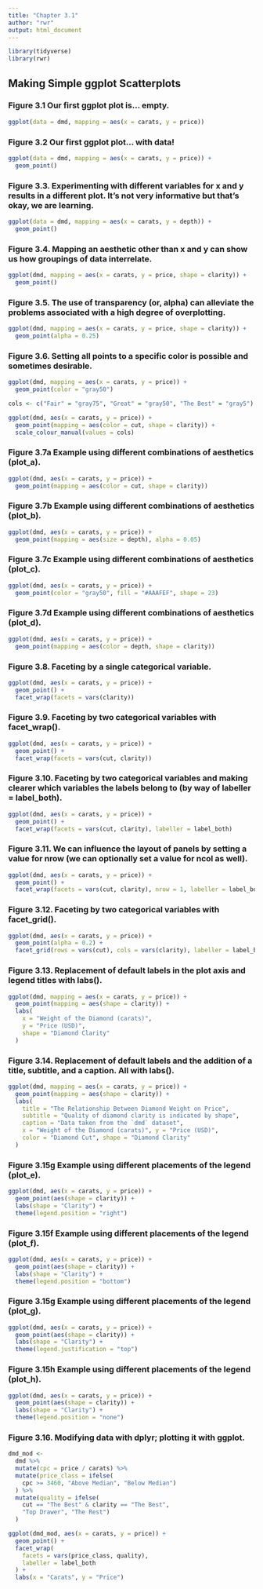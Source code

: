 ```yaml
---
title: "Chapter 3.1"
author: "rwr"
output: html_document
---
```


```r
library(tidyverse)
library(rwr)
```


## Making Simple ggplot Scatterplots

### Figure 3.1 Our first ggplot plot is… empty.

```r
ggplot(data = dmd, mapping = aes(x = carats, y = price))
```

### Figure 3.2 Our first ggplot plot… with data!

```r
ggplot(data = dmd, mapping = aes(x = carats, y = price)) +
  geom_point()
```

### Figure 3.3. Experimenting with different variables for x and y results in a different plot. It’s not very informative but that’s okay, we are learning.

```r
ggplot(data = dmd, mapping = aes(x = carats, y = depth)) +
  geom_point()
```

### Figure 3.4. Mapping an aesthetic other than x and y can show us how groupings of data interrelate.

```r
ggplot(dmd, mapping = aes(x = carats, y = price, shape = clarity)) +
  geom_point()
```

### Figure 3.5. The use of transparency (or, alpha) can alleviate the problems associated with a high degree of overplotting.

```r
ggplot(dmd, mapping = aes(x = carats, y = price, shape = clarity)) +
  geom_point(alpha = 0.25)
```

### Figure 3.6. Setting all points to a specific color is possible and sometimes desirable.

```r
ggplot(dmd, mapping = aes(x = carats, y = price)) +
  geom_point(color = "gray50")
```


```r
cols <- c("Fair" = "gray75", "Great" = "gray50", "The Best" = "gray5")

ggplot(dmd, aes(x = carats, y = price)) +
  geom_point(mapping = aes(color = cut, shape = clarity)) +
  scale_colour_manual(values = cols)
```

### Figure 3.7a Example using different combinations of aesthetics (plot_a).

```r
ggplot(dmd, aes(x = carats, y = price)) +
  geom_point(mapping = aes(color = cut, shape = clarity))
```

### Figure 3.7b Example using different combinations of aesthetics (plot_b).

```r
ggplot(dmd, aes(x = carats, y = price)) +
  geom_point(mapping = aes(size = depth), alpha = 0.05)
```

### Figure 3.7c Example using different combinations of aesthetics (plot_c).

```r
ggplot(dmd, aes(x = carats, y = price)) +
  geom_point(color = "gray50", fill = "#AAAFEF", shape = 23)
```

### Figure 3.7d Example using different combinations of aesthetics (plot_d).

```r
ggplot(dmd, aes(x = carats, y = price)) +
  geom_point(mapping = aes(color = depth, shape = clarity))
```


### Figure 3.8. Faceting by a single categorical variable.

```r
ggplot(dmd, aes(x = carats, y = price)) +
  geom_point() +
  facet_wrap(facets = vars(clarity))
```

### Figure 3.9. Faceting by two categorical variables with facet_wrap().

```r
ggplot(dmd, aes(x = carats, y = price)) +
  geom_point() +
  facet_wrap(facets = vars(cut, clarity))
```

### Figure 3.10. Faceting by two categorical variables and making clearer which variables the labels belong to (by way of labeller = label_both).

```r
ggplot(dmd, aes(x = carats, y = price)) +
  geom_point() +
  facet_wrap(facets = vars(cut, clarity), labeller = label_both)
```

### Figure 3.11. We can influence the layout of panels by setting a value for nrow (we can optionally set a value for ncol as well).

```r
ggplot(dmd, aes(x = carats, y = price)) +
  geom_point() +
  facet_wrap(facets = vars(cut, clarity), nrow = 1, labeller = label_both)
```

### Figure 3.12. Faceting by two categorical variables with facet_grid().

```r
ggplot(dmd, aes(x = carats, y = price)) +
  geom_point(alpha = 0.2) +
  facet_grid(rows = vars(cut), cols = vars(clarity), labeller = label_both)
```


### Figure 3.13. Replacement of default labels in the plot axis and legend titles with labs().

```r
ggplot(dmd, mapping = aes(x = carats, y = price)) +
  geom_point(mapping = aes(shape = clarity)) +
  labs(
    x = "Weight of the Diamond (carats)",
    y = "Price (USD)",
    shape = "Diamond Clarity"
  )
```

### Figure 3.14. Replacement of default labels and the addition of a title, subtitle, and a caption. All with labs().

```r
ggplot(dmd, mapping = aes(x = carats, y = price)) +
  geom_point(mapping = aes(shape = clarity)) +
  labs(
    title = "The Relationship Between Diamond Weight on Price",
    subtitle = "Quality of diamond clarity is indicated by shape",
    caption = "Data taken from the `dmd` dataset",
    x = "Weight of the Diamond (carats)", y = "Price (USD)",
    color = "Diamond Cut", shape = "Diamond Clarity"
  )
```

### Figure 3.15g Example using different placements of the legend (plot_e).

```r
ggplot(dmd, aes(x = carats, y = price)) +
  geom_point(aes(shape = clarity)) +
  labs(shape = "Clarity") +
  theme(legend.position = "right")
```

### Figure 3.15f Example using different placements of the legend (plot_f).

```r
ggplot(dmd, aes(x = carats, y = price)) +
  geom_point(aes(shape = clarity)) +
  labs(shape = "Clarity") +
  theme(legend.position = "bottom")
```

### Figure 3.15g Example using different placements of the legend (plot_g).

```r
ggplot(dmd, aes(x = carats, y = price)) +
  geom_point(aes(shape = clarity)) +
  labs(shape = "Clarity") +
  theme(legend.justification = "top")
```

### Figure 3.15h Example using different placements of the legend (plot_h).

```r
ggplot(dmd, aes(x = carats, y = price)) +
  geom_point(aes(shape = clarity)) +
  labs(shape = "Clarity") +
  theme(legend.position = "none")
```

### Figure 3.16. Modifying data with dplyr; plotting it with ggplot.

```r
dmd_mod <- 
  dmd %>%
  mutate(cpc = price / carats) %>%
  mutate(price_class = ifelse(
    cpc >= 3460, "Above Median", "Below Median")
  ) %>%
  mutate(quality = ifelse(
    cut == "The Best" & clarity == "The Best",
    "Top Drawer", "The Rest")
  )

ggplot(dmd_mod, aes(x = carats, y = price)) +
  geom_point() +
  facet_wrap(
    facets = vars(price_class, quality),
    labeller = label_both
  ) +
  labs(x = "Carats", y = "Price")
```
